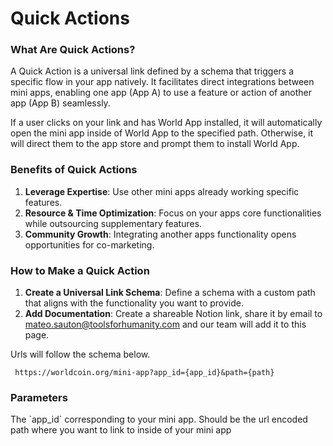 # Quick Actions

### **What Are Quick Actions?**

A Quick Action is a universal link defined by a schema that triggers a specific flow in your app natively.
It facilitates direct integrations between mini apps, enabling one app (App A) to use a feature or action of another app (App B) seamlessly.

<Note type="info">
	If a user clicks on your link and has World App installed, it will automatically open the mini app inside of World
	App to the specified path. Otherwise, it will direct them to the app store and prompt them to install World App.
</Note>

### **Benefits of Quick Actions**

1. **Leverage Expertise**: Use other mini apps already working specific features.
2. **Resource & Time Optimization**: Focus on your apps core functionalities while outsourcing supplementary features.
3. **Community Growth**: Integrating another apps functionality opens opportunities for co-marketing.

### **How to Make a Quick Action**

1. **Create a Universal Link Schema**: Define a schema with a custom path that aligns with the functionality you want to provide.
2. **Add Documentation**: Create a shareable Notion link, share it by email to [mateo.sauton@toolsforhumanity.com](mailto:mateo.sauton@toolsforhumanity.com) and our team will add it to this page.

Urls will follow the schema below.

```
 https://worldcoin.org/mini-app?app_id={app_id}&path={path}
```

### Parameters

<Properties>
	<Property name="app_id" type="string" required={true}>
		The `app_id` corresponding to your mini app.
	</Property>
	<Property name="path" type="string">
		Should be the url encoded path where you want to link to inside of your mini app
	</Property>
</Properties>
